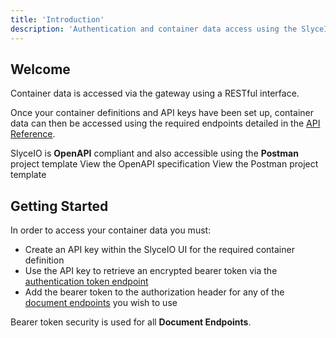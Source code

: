 ```yaml
---
title: 'Introduction'
description: 'Authentication and container data access using the SlyceIO gateway'
---
```


## Welcome

Container data is accessed via the gateway using a RESTful interface. 

Once your container definitions and API keys have been set up, container data can then be accessed using the required endpoints detailed in the [API Reference](/api-reference/introduction). 

<Info>
SlyceIO is <b>OpenAPI</b> compliant and also accessible using the <b>Postman</b> project template
</Info>

<CardGroup cols={2}>
<Card
  title="API Endpoints"
  icon="square-code"
  href="/api-reference/openapispecification"
>
  View the OpenAPI specification
</Card>
<Card
  title="Postman"
  icon="file-code"
  href="/api-reference/postmantemplate"
>
  View the Postman project template

</Card>
</CardGroup>

## Getting Started

In order to access your container data you must:

- Create an API key within the SlyceIO UI for the required container definition 
- Use the API key to retrieve an encrypted bearer token via the [authentication token endpoint](/api-reference/endpoint/authentication)
- Add the bearer token to the authorization header for any of the [document endpoints](/api-reference/endpoint/create) you wish to use

<Note>
Bearer token security is used for all <b>Document Endpoints</b>.
</Note>

